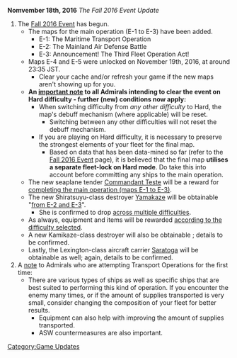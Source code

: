 {{UpdateBar | PrevDate = November 4 | PrevYear = 2016 |NextDate = December 9 | NextYear = 2016}}
'''Nomvember 18th, 2016''' ''The Fall 2016 Event Update''

#The [[Fall 2016 Event]] has begun.
#*The maps for the main operation (E-1 to E-3) have been added.
#**E-1: The Maritime Transport Operation
#**E-2: The Mainland Air Defense Battle
#**E-3: Announcement! The Third Fleet Operation Act!
#*Maps E-4 and E-5 were unlocked on November 19th, 2016, at around 23:35 JST.
#**Clear your cache and/or refresh your game if the new maps aren't showing up for you.
#*'''An [https://twitter.com/KanColle_STAFF/status/799627450279804928 important note] to all Admirals intending to clear the event on Hard difficulty - further (new) conditions now apply:'''
#**When switching difficulty from ''any other difficulty'' to Hard, the map's debuff mechanism (where applicable) will be reset.
#***Switching between any other difficulties will not reset the debuff mechanism.
#**If you are playing on Hard difficulty, it is necessary to preserve the strongest elements of your fleet for the final map.
#***Based on data that has been data-mined so far (refer to the [[Fall 2016 Event]] page), it is believed that the final map '''utilises a separate fleet-lock on Hard mode'''. Do take this into account before committing any ships to the main operation.
#*The new seaplane tender [[Commandant Teste]] will be a reward for [https://twitter.com/KanColle_STAFF/status/799627450279804928 completing the main operation (maps E-1 to E-3)].
#*The new Shiratsuyu-class destroyer [[Yamakaze]] will be obtainable "[https://twitter.com/KanColle_STAFF/status/799628709305036805 from E-2 and E-3]".
#**She is confirmed to drop [https://twitter.com/KanColle_STAFF/status/799628709305036805 across multiple difficulties].
#*As always, equipment and items will be rewarded [https://twitter.com/KanColle_STAFF/status/799583559321169921 according to the difficulty selected].
#*A new Kamikaze-class destroyer will also be obtainable<!-- [[Asakaze]] -->; details to be confirmed.
#*Lastly, the Lexington-class aircraft carrier [[Saratoga]] will be obtainable as well; again, details to be confirmed.
#A [https://twitter.com/KanColle_STAFF/status/799635596788408321 note] to Admirals who are attempting Transport Operations for the first time:
#*There are various types of ships as well as specific ships that are best suited to performing this kind of operation. If you encounter the enemy many times, or if the amount of supplies transported is very small, consider changing the composition of your fleet for better results.
#**Equipment can also help with improving the amount of supplies transported.
#**ASW countermeasures are also important.

[[Category:Game Updates]]